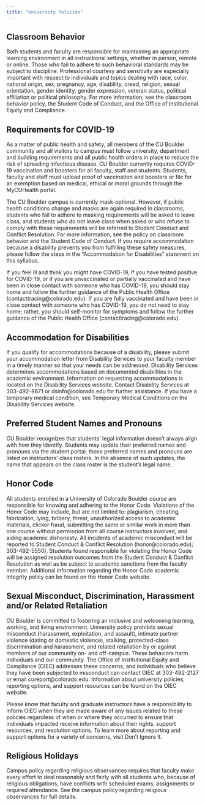 ```yaml
---
title: "University Policies"
---
```


## Classroom Behavior  
Both students and faculty are responsible for maintaining an appropriate learning environment in all instructional settings, whether in person, remote or online. Those who fail to adhere to such behavioral standards may be subject to discipline. Professional courtesy and sensitivity are especially important with respect to individuals and topics dealing with race, color, national origin, sex, pregnancy, age, disability, creed, religion, sexual orientation, gender identity, gender expression, veteran status, political affiliation or political philosophy.  For more information, see the classroom behavior policy, the Student Code of Conduct, and the Office of Institutional Equity and Compliance.  

## Requirements for COVID-19  
As a matter of public health and safety, all members of the CU Boulder community and all visitors to campus must follow university, department and building requirements and all public health orders in place to reduce the risk of spreading infectious disease. CU Boulder currently requires COVID-19 vaccination and boosters for all faculty, staff and students. Students, faculty and staff must upload proof of vaccination and boosters or file for an exemption based on medical, ethical or moral grounds through the MyCUHealth portal.  

The CU Boulder campus is currently mask-optional. However, if public health conditions change and masks are again required in classrooms, students who fail to adhere to masking requirements will be asked to leave class, and students who do not leave class when asked or who refuse to comply with these requirements will be referred to Student Conduct and Conflict Resolution. For more information, see the policy on classroom behavior and the Student Code of Conduct. If you require accommodation because a disability prevents you from fulfilling these safety measures, please follow the steps in the “Accommodation for Disabilities” statement on this syllabus.  

If you feel ill and think you might have COVID-19, if you have tested positive for COVID-19, or if you are unvaccinated or partially vaccinated and have been in close contact with someone who has COVID-19, you should stay home and follow the further guidance of the Public Health Office (contacttracing@colorado.edu). If you are fully vaccinated and have been in close contact with someone who has COVID-19, you do not need to stay home; rather, you should self-monitor for symptoms and follow the further guidance of the Public Health Office (contacttracing@colorado.edu).  

## Accommodation for Disabilities  
If you qualify for accommodations because of a disability, please submit your accommodation letter from Disability Services to your faculty member in a timely manner so that your needs can be addressed.  Disability Services determines accommodations based on documented disabilities in the academic environment.  Information on requesting accommodations is located on the Disability Services website. Contact Disability Services at 303-492-8671 or dsinfo@colorado.edu  for further assistance.  If you have a temporary medical condition, see Temporary Medical Conditions on the Disability Services website. 

## Preferred Student Names and Pronouns
CU Boulder recognizes that students' legal information doesn't always align with how they identify. Students may update their preferred names and pronouns via the student portal; those preferred names and pronouns are listed on instructors' class rosters. In the absence of such updates, the name that appears on the class roster is the student's legal name.  

## Honor Code  
All students enrolled in a University of Colorado Boulder course are responsible for knowing and adhering to the Honor Code. Violations of the Honor Code may include, but are not limited to: plagiarism, cheating, fabrication, lying, bribery, threat, unauthorized access to academic materials, clicker fraud, submitting the same or similar work in more than one course without permission from all course instructors involved, and aiding academic dishonesty. All incidents of academic misconduct will be reported to Student Conduct & Conflict Resolution (honor@colorado.edu); 303-492-5550). Students found responsible for violating the Honor Code will be assigned resolution outcomes from the Student Conduct & Conflict Resolution as well as be subject to academic sanctions from the faculty member. Additional information regarding the Honor Code academic integrity policy can be found on the Honor Code website.  

## Sexual Misconduct, Discrimination, Harassment and/or Related Retaliation  
CU Boulder is committed to fostering an inclusive and welcoming learning, working, and living environment. University policy prohibits sexual misconduct (harassment, exploitation, and assault), intimate partner violence (dating or domestic violence), stalking, protected-class discrimination and harassment, and related retaliation by or against members of our community on- and off-campus. These behaviors harm individuals and our community. The Office of Institutional Equity and Compliance (OIEC) addresses these concerns, and individuals who believe they have been subjected to misconduct can contact OIEC at 303-492-2127 or email cureport@colorado.edu. Information about university policies, reporting options, and support resources can be found on the OIEC website.  

Please know that faculty and graduate instructors have a responsibility to inform OIEC when they are made aware of any issues related to these policies regardless of when or where they occurred to ensure that individuals impacted receive information about their rights, support resources, and resolution options. To learn more about reporting and support options for a variety of concerns, visit Don’t Ignore It.  

## Religious Holidays  
Campus policy regarding religious observances requires that faculty make every effort to deal reasonably and fairly with all students who, because of religious obligations, have conflicts with scheduled exams, assignments or required attendance.
See the campus policy regarding religious observances for full details.
